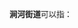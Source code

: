 '''涧河街道'''可以指：
{{PRC admin/disambig|14/01/07/009/000|41/12/02/004/000}}
{{disambig|cat=四字乡级行政区划消歧义}}